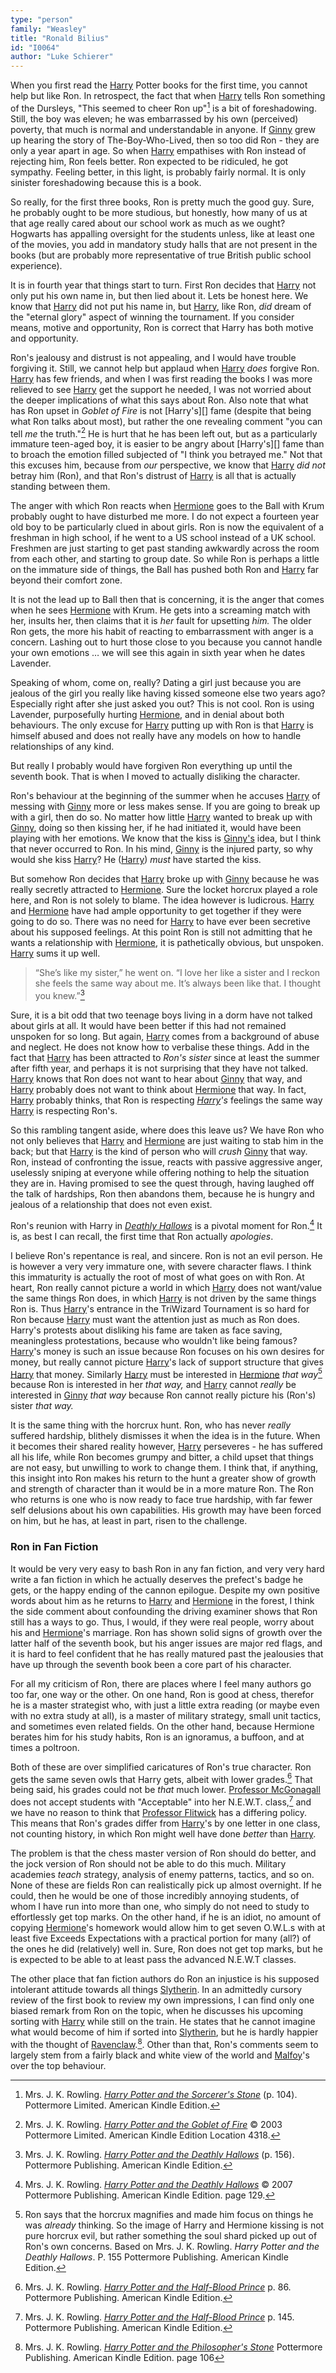 ```yaml
---
type: "person"
family: "Weasley"
title: "Ronald Bilius"
id: "I0064"
author: "Luke Schierer"
---
```


When you first read the [Harry][] Potter books for the first time, you
cannot help but like Ron.  In retrospect, the fact that when [Harry][] tells
Ron something of the Dursleys, "This seemed to cheer Ron up"[^20200728-2] is a
bit of foreshadowing. Still, the boy was eleven; he was embarrassed by his own
(perceived) poverty, that much is normal and understandable in anyone.  If
[Ginny][] grew up hearing the story of The-Boy-Who-Lived, then so too did Ron -
they are only a year apart in age.  So when [Harry][] empathises with Ron
instead of rejecting him, Ron feels better.  Ron expected to be ridiculed, he
got sympathy.  Feeling better, in this light, is probably fairly normal.  It is
only sinister foreshadowing because this is a book.

So really, for the first three books, Ron is pretty much the good guy.  Sure,
he probably ought to be more studious, but honestly, how many of us at that
age really cared about our school work as much as we ought?  Hogwarts has
appalling oversight for the students unless, like at least one of the movies,
you add in mandatory study halls that are not present in the books (but are
probably more representative of true British public school experience).

It is in fourth year that things start to turn.  First Ron decides that
[Harry][] not only put his own name in, but then lied about it.  Lets be
honest here.  We know that [Harry][] did not put his name in, but [Harry][],
like Ron, *did* dream of the "eternal glory" aspect of winning the tournament.
If you consider means, motive and opportunity, Ron is correct that Harry has
both motive and opportunity.

Ron's jealousy and distrust is not appealing, and I would have trouble
forgiving it.  Still, we cannot help but applaud when [Harry][] *does* forgive
Ron.  [Harry][] has few friends, and when I was first reading the books I was
more relieved to see [Harry][] get the support he needed, I was not worried
about the deeper implications of what this says about Ron.  Also note that what
has Ron upset in _Goblet of Fire_ is not [Harry's][] fame (despite that being
what Ron talks about most), but rather the one revealing comment "you can tell
*me* the truth."[^220901=1]  He is hurt that he has been left out, but as a
particularly immature  teen-aged boy, it is easier to be angry about
[Harry's][] fame than to broach the emotion filled subjected of "I think you
betrayed me." Not that this excuses him, because from *our* perspective, we
know that [Harry][] *did not* betray him (Ron), and that Ron's distrust of
[Harry][] is all that is actually standing between them. 

[^220901=1]: Mrs. J. K. Rowling.
    _[Harry Potter and the Goblet of Fire](https://www.librarything.com/work/113)_
    © 2003 Pottermore Limited. American Kindle Edition Location 4318. 

The anger with which Ron reacts when [Hermione][] goes to the Ball with Krum
probably ought to have disturbed me more.  I do not expect a fourteen year old
boy to be particularly clued in about girls.  Ron is now the equivalent of a
freshman in high school, if he went to a US school instead of a UK school.
Freshmen are just starting to get past standing awkwardly across the room from
each other, and starting to group date.  So while Ron is perhaps a little on
the immature side of things, the Ball has pushed both Ron and [Harry][]
far beyond their comfort zone.

It is not the lead up to Ball then that is concerning, it is the anger that
comes when he sees [Hermione][] with Krum.  He gets into a screaming match
with her, insults her, then claims that it is *her* fault for upsetting
*him.* The older Ron gets, the more his habit of reacting to embarrassment
with anger is a concern.  Lashing out to hurt those close to you because
you cannot handle your own emotions … we will see this again in sixth year
when he dates Lavender.

Speaking of whom, come on, really?  Dating a girl just because you are
jealous of the girl you really like having kissed someone else two years
ago?  Especially right after she just asked you out?  This is not cool.
Ron is using Lavender, purposefully hurting [Hermione][], and in denial about
both behaviours.  The only excuse for [Harry][] putting up with Ron is that
[Harry][] is himself abused and does not really have any models on how to
handle relationships of any kind.

But really I probably would have forgiven Ron everything up until the
seventh book.  That is when I moved to actually disliking the character.

Ron's behaviour at the beginning of the summer when he accuses [Harry][]
of messing with [Ginny][] more or less makes sense.  If you are going to
break up with a girl, then do so.  No matter how little [Harry][] wanted to
break up with [Ginny][], doing so then kissing her, if he had initiated it,
would have been playing with her emotions.  We know that the kiss is
[Ginny's][] idea, but I think that never occurred to Ron. In his mind,
[Ginny][] is the injured party, so why would she kiss [Harry][]?  He
([Harry][]) *must* have started the kiss.

[Ginny's]: <../ginevra_molly>

But somehow Ron decides that [Harry][] broke up with [Ginny][] because he was
really secretly attracted to [Hermione][].  Sure the locket horcrux played a
role here, and Ron is not solely to blame.  The idea however is ludicrous.
[Harry][] and [Hermione][] have had ample opportunity to get together if they
were going to do so.  There was no need for [Harry][] to have ever been
secretive about his supposed feelings.  At this point Ron is still not
admitting that he wants a relationship with [Hermione][], it is pathetically
obvious, but unspoken.  [Harry][] sums it up well.

> “She’s like my sister,” he went on. “I love her like a sister and
  I reckon she feels the same way about me. It’s always been like that. I
  thought you knew.”[^20200728-3]

Sure, it is a bit odd that two teenage boys living in a dorm have not talked
about girls at all.  It would have been better if this had not remained
unspoken for so long.  But again, [Harry][] comes from a background of abuse
and neglect.  He does not know how to verbalise these things.  Add in the
fact that [Harry][] has been attracted to *Ron's sister* since at least the
summer after fifth year, and perhaps it is not surprising that they have
not talked.  [Harry][] knows that Ron does not want to hear about [Ginny][]
that way, and [Harry][] probably does not want to think about [Hermione][]
that way.  In fact, [Harry][] probably thinks, that Ron is respecting
*[Harry][]'s* feelings the same way [Harry][] is respecting Ron's.

So this rambling tangent aside, where does this leave us?  We have Ron who not
only believes that [Harry][] and [Hermione][] are just waiting to stab him in
the back; but that [Harry][] is the kind of person who will *crush* [Ginny][]
that way.  Ron, instead of confronting the issue, reacts with passive
aggressive anger, uselessly sniping at everyone while offering nothing to help
the situation they are in.  Having promised to see the quest through, having
laughed off the talk of hardships, Ron then abandons them, because he is hungry
and jealous of a relationship that does not even exist.

Ron's reunion with Harry in _[Deathly Hallows][DH1]_ is a pivotal moment for
Ron.[^220714-1]  It is, as best I can recall, the first time that Ron actually
*apologies*.

I believe Ron's repentance is real, and sincere.  Ron is not an evil person.
He is however a very very immature one, with severe character flaws.  I think
this immaturity is actually the root of most of what goes on with Ron.  At
heart, Ron really cannot picture a world in which [Harry][] does not want/value
the same things Ron does, in which [Harry][] is not driven by the same things
Ron is.  Thus [Harry][]'s entrance in the TriWizard Tournament is so hard for
Ron because [Harry][] must want the attention just as much as Ron does.  Harry's
protests about disliking his fame are taken as face saving, meaningless
protestations, because who wouldn't like being famous?  [Harry][]'s money is
such an issue because Ron focuses on his own desires for money, but really
cannot picture [Harry][]'s lack of support structure that gives [Harry][] that
money.  Similarly [Harry][] must be interested in [Hermione][] *that
way*[^20210504-1] because Ron is interested in her *that way,* and [Harry][]
cannot *really* be interested in [Ginny][] *that way* because Ron cannot really
picture his (Ron's) sister *that way.*

It is the same thing with the horcrux hunt.  Ron, who has never *really*
suffered hardship, blithely dismisses it when the idea is in the future.  When
it becomes their shared reality however, [Harry][] perseveres - he has suffered
all his life, while Ron becomes grumpy and bitter, a child upset that things are
not easy, but unwilling to work to change them.  I think that, if anything, this
insight into Ron makes his return to the hunt a greater show of growth and
strength of character than it would be in a more mature Ron.  The Ron who
returns is one who is now ready to face true hardship, with far fewer self
delusions about his own capabilities.  His growth may have been forced on him,
but he has, at least in part, risen to the challenge.

### Ron in Fan Fiction

It would be very very easy to bash Ron in any fan fiction, and very very hard
write a fan fiction in which he actually deserves the prefect's badge he gets,
or the happy ending of the cannon epilogue.  Despite my own positive words
about him as he returns to [Harry][] and [Hermione][] in the forest, I think
the side comment about confounding the driving examiner shows that Ron still
has a ways to go.  Thus, I would, if they were real people, worry about his and
[Hermione][]'s marriage.  Ron has shown solid signs of growth over the latter
half of the seventh book, but his anger issues are major red flags, and it is
hard to feel confident that he has really matured past the jealousies that have
up through the seventh book been a core part of his character.

For all my criticism of Ron, there are places where I feel many authors go too
far, one way or the other.  On one hand, Ron is good at chess, therefor he is a
master strategist who, with just a little extra reading (or maybe even with no
extra study at all), is a master of military strategy, small unit tactics, and
sometimes even related fields. On the other hand, because Hermione berates him
for his study habits, Ron is an ignoramus, a buffoon, and at times a poltroon.

Both of these are over simplified caricatures of Ron's true character.  Ron gets
the same seven owls that Harry gets, albeit with lower grades.[^20210618-5] That
being said, his grades could not be *that* much lower.  [Professor
McGonagall][MM1] does not accept students with "Acceptable" into her N.E.W.T.
class,[^20210618-6] and we have no reason to think that [Professor
Flitwick][FF1] has a differing policy.  This means that Ron's grades differ
from [Harry][]'s by one letter in one class, not counting history, in which Ron
might well have done *better* than [Harry][].

The problem is that the chess master version of Ron should do better, and the
jock version of Ron should not be able to do this much.  Military academies
*teach* strategy, analysis of enemy patterns, tactics,  and so on.  None of
these are fields Ron can realistically pick up almost overnight.  If he could,
then he would be one of those incredibly annoying students, of whom I have run
into more than one, who simply do not need to study to effortlessly get top
marks.  On the other hand, if he is an idiot, no amount of copying
[Hermione][]'s homework would allow him to get seven O.W.L.s with at least five
Exceeds Expectations with a practical portion for many (all?) of the ones he
did (relatively) well in.  Sure, Ron does not get top marks, but he is expected
to be able to at least pass the advanced N.E.W.T classes.

The other place that fan fiction authors do Ron an injustice is his supposed
intolerant attitude towards all things [Slytherin][].  In an admittedly cursory
review of the first book to review my own impressions, I can find only one
biased remark from Ron on the topic, when he discusses his upcoming sorting
with [Harry][] while still on the train.  He states that he cannot imagine
what would become of him if sorted into [Slytherin][], but he is hardly happier
with the thought of [Ravenclaw][].[^221213-1].  Other than that, Ron's comments
seem to largely stem from a fairly black and white view of the world and
[Malfoy][]'s over the top behaviour.

[Slytherin]: <../../../hogwarts/slytherin>

[Ravenclaw]: <../../../hogwarts/ravenclaw>

[Malfoy]: <../../malfoy/draco_lucius>

[^221213-1]: Mrs. J. K. Rowling.
    _[Harry Potter and the Philosopher's Stone](https://www.librarything.com/work/5403381/book/225886281)_
    Pottermore Publishing. American Kindle Edition.  page 106

[^20210618-6]: Mrs. J. K. Rowling.
    _[Harry Potter and the Half-Blood Prince](https://www.goodreads.com/book/show/1.Harry_Potter_and_the_Half_Blood_Prince)_
    p. 145. Pottermore Publishing. American Kindle Edition.

[^20210618-5]: Mrs. J. K. Rowling.
    _[Harry Potter and the Half-Blood Prince](https://www.goodreads.com/book/show/1.Harry_Potter_and_the_Half_Blood_Prince)_
    p. 86. Pottermore Publishing. American Kindle Edition.

[^20200728-3]: Mrs. J. K. Rowling. _[Harry Potter and the Deathly Hallows][DH1]_
    (p. 156). Pottermore Publishing. American Kindle Edition.

[^20200728-2]: Mrs. J. K. Rowling. _[Harry Potter and the Sorcerer's Stone][HPSS1]_
    (p. 104). Pottermore Limited. American Kindle Edition.

[^20210504-1]: Ron says that the horcrux magnifies and made him focus on things
    he was *already* thinking.  So the image of Harry and Hermione kissing is not
    pure horcrux evil, but rather something the soul shard picked up out of
    Ron's own concerns.  Based on Mrs. J. K. Rowling. _Harry Potter and the
    Deathly Hallows_. P. 155 Pottermore Publishing. American Kindle Edition.

[DH1]: https://www.goodreads.com/book/show/136251.Harry_Potter_and_the_Deathly_Hallows

[HPSS1]: https://www.goodreads.com/book/show/3.Harry_Potter_and_the_Sorcerer_s_Stone

[MM1]: <../../mcgonagall/minerva>

[FF1]: <../../flitwick/filus>

[Harry]: <../../potter/harry_james>

[Ginny]: <../ginevra_molly>

[Hermione]: <../../granger/hermione_jean>

[^220714-1]: Mrs. J. K. Rowling.
    _[Harry Potter and the Deathly Hallows](https://www.goodreads.com/book/show/136251.Harry_Potter_and_the_Deathly_Hallows)_
    © 2007 Pottermore Publishing. American Kindle Edition. page 129.

